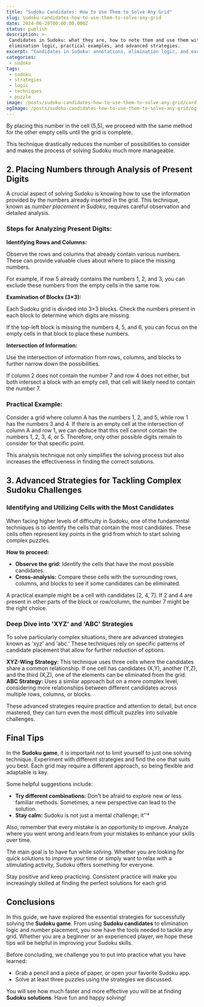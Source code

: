 ```yaml
---
title: "Sudoku Candidates: How to Use Them to Solve Any Grid"
slug: sudoku-candidates-how-to-use-them-to-solve-any-grid
date: 2024-06-28T00:00:00.000Z
status: publish
description: >-
 Candidates in Sudoku: what they are, how to note them and use them with
 elimination logic, practical examples, and advanced strategies.
excerpt: "Candidates in Sudoku: annotations, elimination logic, and examples."
categories:
 - sudoku
tags:
 - sudoku
 - strategies
 - logic
 - techniques
 - puzzle
image: /posts/sudoku-candidates-how-to-use-them-to-solve-any-grid/card.webp
ogImage: /posts/sudoku-candidates-how-to-use-them-to-solve-any-grid/og.webp
---
```


By placing this number in the cell (5,5), we proceed with the same method for the other empty cells until the grid is complete.

This technique drastically reduces the number of possibilities to consider and makes the process of solving Sudoku much more manageable.

## 2. Placing Numbers through Analysis of Present Digits

A crucial aspect of solving Sudoku is knowing how to use the information provided by the numbers already inserted in the grid. This technique, known as *number placement in Sudoku*, requires careful observation and detailed analysis.

### Steps for Analyzing Present Digits:

**Identifying Rows and Columns:**

Observe the rows and columns that already contain various numbers. These can provide valuable clues about where to place the missing numbers.

For example, if row 5 already contains the numbers 1, 2, and 3, you can exclude these numbers from the empty cells in the same row.

**Examination of Blocks (3×3):**

Each Sudoku grid is divided into 3×3 blocks. Check the numbers present in each block to determine which digits are missing.

If the top-left block is missing the numbers 4, 5, and 6, you can focus on the empty cells in that block to place these numbers.

**Intersection of Information:**

Use the intersection of information from rows, columns, and blocks to further narrow down the possibilities.

If column 2 does not contain the number 7 and row 4 does not either, but both intersect a block with an empty cell, that cell will likely need to contain the number 7.

### Practical Example:

Consider a grid where column A has the numbers 1, 2, and 5, while row 1 has the numbers 3 and 4. If there is an empty cell at the intersection of column A and row 1, we can deduce that this cell cannot contain the numbers 1, 2, 3, 4, or 5. Therefore, only other possible digits remain to consider for that specific point.

This analysis technique not only simplifies the solving process but also increases the effectiveness in finding the correct solutions.

## 3. Advanced Strategies for Tackling Complex Sudoku Challenges

### Identifying and Utilizing Cells with the Most Candidates

When facing higher levels of difficulty in Sudoku, one of the fundamental techniques is to identify the cells that contain the most candidates. These cells often represent key points in the grid from which to start solving complex puzzles.

**How to proceed:**
- **Observe the grid:** Identify the cells that have the most possible candidates.
- **Cross-analysis:** Compare these cells with the surrounding rows, columns, and blocks to see if some candidates can be eliminated.

A practical example might be a cell with candidates [2, 4, 7]. If 2 and 4 are present in other parts of the block or row/column, the number 7 might be the right choice.

### Deep Dive into 'XYZ' and 'ABC' Strategies

To solve particularly complex situations, there are advanced strategies known as 'xyz' and 'abc.' These techniques rely on specific patterns of candidate placement that allow for further reduction of options.

**XYZ-Wing Strategy:**
This technique uses three cells where the candidates share a common relationship. If one cell has candidates (X,Y), another (Y,Z), and the third (X,Z), one of the elements can be eliminated from the grid.
**ABC Strategy:**
Uses a similar approach but on a more complex level, considering more relationships between different candidates across multiple rows, columns, or blocks.

These advanced strategies require practice and attention to detail, but once mastered, they can turn even the most difficult puzzles into solvable challenges.

## Final Tips

In the **Sudoku game**, it is important not to limit yourself to just one solving technique. Experiment with different strategies and find the one that suits you best. Each grid may require a different approach, so being flexible and adaptable is key.

Some helpful suggestions include:

- **Try different combinations:** Don't be afraid to explore new or less familiar methods. Sometimes, a new perspective can lead to the solution.
- **Stay calm:** Sudoku is not just a mental challenge; it''*

Also, remember that every mistake is an opportunity to improve. Analyze where you went wrong and learn from your mistakes to enhance your skills over time.

The main goal is to have fun while solving. Whether you are looking for quick solutions to improve your time or simply want to relax with a stimulating activity, Sudoku offers something for everyone.

Stay positive and keep practicing. Consistent practice will make you increasingly skilled at finding the perfect solutions for each grid.

## Conclusions

In this guide, we have explored the essential strategies for successfully solving the **Sudoku game**. From using **Sudoku candidates** to elimination logic and number placement, you now have the tools needed to tackle any grid. Whether you are a beginner or an experienced player, we hope these tips will be helpful in improving your Sudoku skills.

Before concluding, we challenge you to put into practice what you have learned:

- Grab a pencil and a piece of paper, or open your favorite Sudoku app.
- Solve at least three puzzles using the strategies we discussed.

You will see how much faster and more effective you will be at finding **Sudoku solutions**. Have fun and happy solving!